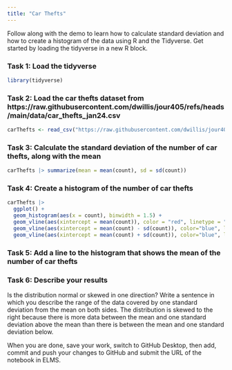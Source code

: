 ```yaml
---
title: "Car Thefts"
---
```


Follow along with the demo to learn how to calculate standard deviation and how to create a histogram of the data using R and the Tidyverse. Get started by loading the tidyverse in a new R block.

### Task 1: Load the tidyverse
```r
library(tidyverse)
```



### Task 2: Load the car thefts dataset from https://raw.githubusercontent.com/dwillis/jour405/refs/heads/main/data/car_thefts_jan24.csv
```r
carThefts <- read_csv("https://raw.githubusercontent.com/dwillis/jour405/refs/heads/main/data/car_thefts_jan24.csv")
```


### Task 3: Calculate the standard deviation of the number of car thefts, along with the mean
```r
carThefts |> summarize(mean = mean(count), sd = sd(count))
```


### Task 4: Create a histogram of the number of car thefts
```r
carThefts |> 
  ggplot() + 
  geom_histogram(aes(x = count), binwidth = 1.5) +
  geom_vline(aes(xintercept = mean(count)), color = "red", linetype = "dashed", size = 1) + 
  geom_vline(aes(xintercept = mean(count) - sd(count)), color="blue", linetype = "dashed", size =1) +
  geom_vline(aes(xintercept = mean(count) + sd(count)), color="blue", linetype = "dashed", size =1)

```


### Task 5: Add a line to the histogram that shows the mean of the number of car thefts


### Task 6: Describe your results

Is the distribution normal or skewed in one direction? Write a sentence in which you describe the range of the data covered by one standard deviation from the mean on both sides.
The distribution is skewed to the right because there is more data between the mean and one standard deviation above the mean than there is between the mean and one standard deviation below. 



When you are done, save your work, switch to GitHub Desktop, then add, commit and push your changes to GitHub and submit the URL of the notebook in ELMS.
